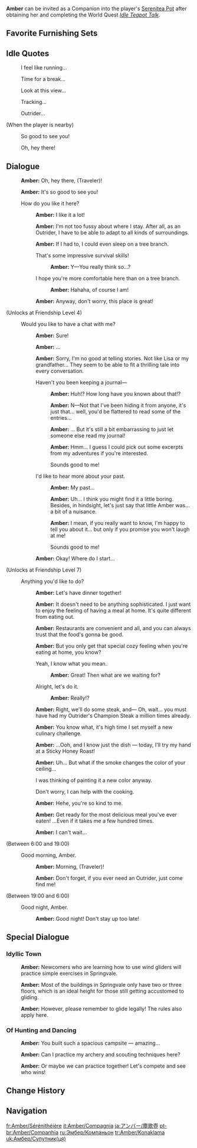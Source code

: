 {{CharacterTabs}}
{{Furnishing Infobox
|title          = Amber
|id             = 368110
|image          = Character Amber Thumb.png
|category       = Companion
|subcategory    = Companion
|quality        = 4
|adeptal_energy = 300
|load           = 1200
|description    = Character In-Residence
}}
'''Amber''' can be invited as a Companion into the player's [[Serenitea Pot]] after obtaining her and completing the World Quest ''[[Idle Teapot Talk]]''.

==Favorite Furnishing Sets==
{{HousingCompanion|favorite}}
{{Companion Favor Table}}

==Idle Quotes==
{{Dialogue start}}
: {{DIcon|Idle}} I feel like running...
: {{DIcon|Idle}} Time for a break...
: {{DIcon|Idle}} Look at this view...
: {{DIcon|Idle}} Tracking...
: {{DIcon|Idle}} Outrider...

;(When the player is nearby)
: {{DIcon|Idle}} So good to see you!
: {{DIcon|Idle}} Oh, hey there!
{{Dialogue end}}

==Dialogue==
{{Dialogue start}}
:{{A|vo ambor mimitomo hello 01.ogg}} '''Amber:''' Oh, hey there, (Traveler)!
:{{A|vo ambor mimitomo hello 02.ogg}} '''Amber:''' It's so good to see you!
:{{DIcon}} How do you like it here?
::{{A|vo ambor mimitomo friendship1 01.ogg}} '''Amber:''' I like it a lot!
::{{A|vo ambor mimitomo friendship1 02.ogg}} '''Amber:''' I'm not too fussy about where I stay. After all, as an Outrider, I have to be able to adapt to all kinds of surroundings.
::{{A|vo ambor mimitomo friendship1 03.ogg}} '''Amber:''' If I had to, I could even sleep on a tree branch.
::{{DIcon}} That's some impressive survival skills!
:::{{A|vo ambor mimitomo friendship1 04a.ogg}} '''Amber:''' Y&mdash;You really think so...?
::{{DIcon}} I hope you're more comfortable here than on a tree branch.
:::{{A|vo ambor mimitomo friendship1 04b.ogg}} '''Amber:''' Hahaha, of course I am!
::{{A|vo ambor mimitomo friendship1 05.ogg}} '''Amber:''' Anyway, don't worry, this place is great!
;(Unlocks at Friendship Level 4)
:{{DIcon}} Would you like to have a chat with me?
::{{A|vo ambor mimitomo friendship2 01.ogg}} '''Amber:''' Sure!
::{{A|vo ambor mimitomo friendship2 02.ogg}} '''Amber:''' ...
::{{A|vo ambor mimitomo friendship2 03.ogg}} '''Amber:''' Sorry, I'm no good at telling stories. Not like Lisa or my grandfather... They seem to be able to fit a thrilling tale into every conversation.
::{{DIcon}} Haven't you been keeping a journal&mdash;
:::{{A|vo ambor mimitomo friendship2 04a 1.ogg}} '''Amber:''' Huh!? How long have you known about that!?
:::{{A|vo ambor mimitomo friendship2 04a 2.ogg}} '''Amber:''' N&mdash;Not that I've been hiding it from anyone, it's just that... well, you'd be flattered to read some of the entries...
:::{{A|vo ambor mimitomo friendship2 04a 3.ogg}} '''Amber:''' ... But it's still a bit embarrassing to just let someone else read my journal!
:::{{A|vo ambor mimitomo friendship2 04a 4.ogg}} '''Amber:''' Hmm... I guess I could pick out some excerpts from my adventures if you're interested.
:::{{DIcon}} Sounds good to me!
::{{DIcon}} I'd like to hear more about your past.
:::{{A|vo ambor mimitomo friendship2 04b 1.ogg}} '''Amber:''' My past...
:::{{A|vo ambor mimitomo friendship2 04b 2.ogg}} '''Amber:''' Uh... I think you might find it a little boring. Besides, in hindsight, let's just say that little Amber was... a bit of a nuisance.
:::{{A|vo ambor mimitomo friendship2 04b 3.ogg}} '''Amber:''' I mean, if you really want to know, I'm happy to tell you about it... but only if you promise you won't laugh at me!
:::{{DIcon}} Sounds good to me!
::{{A|vo ambor mimitomo friendship2 05.ogg}} '''Amber:''' Okay! Where do I start...
;(Unlocks at Friendship Level 7)
:{{DIcon}} Anything you'd like to do?
::{{A|vo ambor mimitomo friendship3 01.ogg}} '''Amber:''' Let's have dinner together!
::{{A|vo ambor mimitomo friendship3 02.ogg}} '''Amber:''' It doesn't need to be anything sophisticated. I just want to enjoy the feeling of having a meal at home. It's quite different from eating out.
::{{A|vo ambor mimitomo friendship3 03.ogg}} '''Amber:''' Restaurants are convenient and all, and you can always trust that the food's gonna be good.
::{{A|vo ambor mimitomo friendship3 04.ogg}} '''Amber:''' But you only get that special cozy feeling when you're eating at home, you know?
::{{DIcon}} Yeah, I know what you mean.
:::{{A|vo ambor mimitomo friendship3 05a.ogg}} '''Amber:''' Great! Then what are we waiting for?
::{{DIcon}} Alright, let's do it.
:::{{A|vo ambor mimitomo friendship3 05b.ogg}} '''Amber:''' Really!?
::{{A|vo ambor mimitomo friendship3 06.ogg}} '''Amber:''' Right, we'll do some steak, and&mdash; Oh, wait... you must have had my Outrider's Champion Steak a million times already.
::{{A|vo ambor mimitomo friendship3 07.ogg}} '''Amber:''' You know what, it's high time I set myself a new culinary challenge.
::{{A|vo ambor mimitomo friendship3 08.ogg}} '''Amber:''' ...Ooh, and I know just the dish &mdash; today, I'll try my hand at a Sticky Honey Roast!
::{{A|vo ambor mimitomo friendship3 09.ogg}} '''Amber:''' Uh... But what if the smoke changes the color of your ceiling...
::{{DIcon}} I was thinking of painting it a new color anyway.
::{{DIcon}} Don't worry, I can help with the cooking.
::{{A|vo ambor mimitomo friendship3 10.ogg}} '''Amber:''' Hehe, you're so kind to me.
::{{A|vo ambor mimitomo friendship3 11.ogg}} '''Amber:''' Get ready for the most delicious meal you've ever eaten! ...Even if it takes me a few hundred times.
::{{A|vo ambor mimitomo friendship3 12.ogg}} '''Amber:''' I can't wait...
;<nowiki>(Between 6:00 and 19:00)</nowiki>
:{{DIcon}} Good morning, Amber.
::{{A|vo ambor mimitomo morning 01.ogg}} '''Amber:''' Morning, (Traveler)!
::{{A|vo ambor mimitomo morning 02.ogg}} '''Amber:''' Don't forget, if you ever need an Outrider, just come find me!
;<nowiki>(Between 19:00 and 6:00)</nowiki>
:{{DIcon}} Good night, Amber.
::{{A|vo ambor mimitomo night 01.ogg}} '''Amber:''' Good night! Don't stay up too late!
{{Dialogue end}}

==Special Dialogue==
{{HousingCompanion|special}}

===Idyllic Town===
{{Dialogue start}}
:{{A|vo mimitomo md ambor village 01.ogg}} '''Amber:''' Newcomers who are learning how to use wind gliders will practice simple exercises in Springvale.
:{{A|vo mimitomo md ambor village 02.ogg}} '''Amber:''' Most of the buildings in Springvale only have two or three floors, which is an ideal height for those still getting accustomed to gliding.
:{{A|vo mimitomo md ambor village 03.ogg}} '''Amber:''' However, please remember to glide legally! The rules also apply here.
{{Dialogue end}}

===Of Hunting and Dancing===
{{Dialogue start}}
:{{A|vo mimitomo md ambor hillichurl 01.ogg}} '''Amber:''' You built such a spacious campsite &mdash; amazing...
:{{A|vo mimitomo md ambor hillichurl 02.ogg}} '''Amber:''' Can I practice my archery and scouting techniques here?
:{{A|vo mimitomo md ambor hillichurl 03.ogg}} '''Amber:''' Or maybe we can practice together! Let's compete and see who wins!
{{Dialogue end}}

==Change History==
{{Change History|1.6}}

==Navigation==
{{Furnishing Navbox/Living|Companion}}

[[fr:Amber/Sérénithéière]]
[[it:Amber/Compagnia]]
[[ja:アンバー/塵歌壺]]
[[pt-br:Amber/Companhia]]
[[ru:Эмбер/Компаньон]]
[[tr:Amber/Konaklama]]
[[uk:Амбер/Супутник(ця)]]